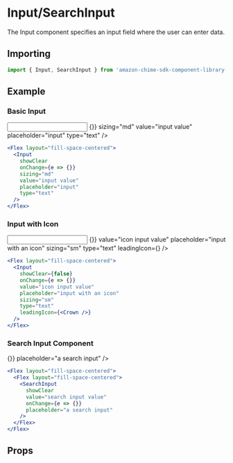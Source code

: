

# Input/SearchInput

The Input component specifies an input field where the user can enter data.

## Importing

```javascript
import { Input, SearchInput } from 'amazon-chime-sdk-component-library-react';
```

## Example

### Basic Input

<ThemeProvider theme={lightTheme}>
  <GlobalStyles/>
  <Preview>
    <Flex layout="fill-space-centered">
      <Input
        showClear
        onChange={e => {}}
        sizing="md"
        value="input value"
        placeholder="input"
        type="text"
      />
    </Flex>
  </Preview>
</ThemeProvider>

```jsx
<Flex layout="fill-space-centered">
  <Input
    showClear
    onChange={e => {}}
    sizing="md"
    value="input value"
    placeholder="input"
    type="text"
  />
</Flex>
```

### Input with Icon

<ThemeProvider theme={lightTheme}>
  <GlobalStyles/>
  <Preview>
    <Flex layout="fill-space-centered">
      <Input
        showClear={false}
        onChange={e => {}}
        value="icon input value"
        placeholder="input with an icon"
        sizing="sm"
        type="text"
        leadingIcon={<Crown />}
      />
    </Flex>
  </Preview>
</ThemeProvider>

```jsx
<Flex layout="fill-space-centered">
  <Input
    showClear={false}
    onChange={e => {}}
    value="icon input value"
    placeholder="input with an icon"
    sizing="sm"
    type="text"
    leadingIcon={<Crown />}
  />
</Flex>
```

### Search Input Component

<ThemeProvider theme={lightTheme}>
  <GlobalStyles/>
  <Preview>
    <Flex layout="fill-space-centered">
      <SearchInput
        showClear
        value="search input value"
        onChange={e => {}}
        placeholder="a search input"
      />
    </Flex>
  </Preview>
</ThemeProvider>

```jsx
<Flex layout="fill-space-centered">
  <Flex layout="fill-space-centered">
    <SearchInput
      showClear
      value="search input value"
      onChange={e => {}}
      placeholder="a search input"
    />
  </Flex>
</Flex>
```

## Props

<Props of={Input} />
